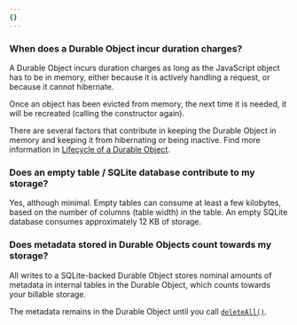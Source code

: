 ```yaml
---
{}
---
```


### When does a Durable Object incur duration charges?

A Durable Object incurs duration charges as long as the JavaScript object has to be in memory, either because it is actively handling a request, or because it cannot hibernate.

Once an object has been evicted from memory, the next time it is needed, it will be recreated (calling the constructor again).

There are several factors that contribute in keeping the Durable Object in memory and keeping it from hibernating or being inactive.
Find more information in [Lifecycle of a Durable Object](/durable-objects/concepts/durable-object-lifecycle/).

### Does an empty table / SQLite database contribute to my storage?

Yes, although minimal. Empty tables can consume at least a few kilobytes, based on the number of columns (table width) in the table. An empty SQLite database consumes approximately 12 KB of storage.

### Does metadata stored in Durable Objects count towards my storage?

All writes to a SQLite-backed Durable Object stores nominal amounts of metadata in internal tables in the Durable Object, which counts towards your billable storage.

The metadata remains in the Durable Object until you call [`deleteAll()`](/durable-objects/api/storage-api/#deleteall).
